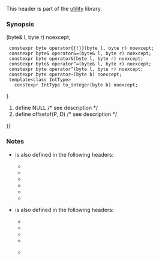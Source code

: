{{cpp/header/title|cstddef}}
{{cpp/header/navbar}}
{{cpp/header/c}}

This header is part of the [[cpp/utility|utility]] library.

{{dsc begin}}
{{dsc h1|Macros}}
{{dsc inc|cpp/types/dsc NULL}}
{{dsc inc|cpp/types/dsc offsetof}}
{{dsc h1|Types}}
{{dsc inc|cpp/types/dsc size_t}}
{{dsc inc|cpp/types/dsc ptrdiff_t}}
{{dsc inc|cpp/types/dsc nullptr_t}}
{{dsc inc|cpp/types/dsc max_align_t}}
{{dsc inc|cpp/types/dsc byte}}
{{dsc h1|Functions}}
{{dsc inc|cpp/types/byte/dsc to_integer}}
{{dsc end}}

===Synopsis===
{{source|1=
namespace std {
  using ptrdiff_t = /* see description */;
  using size_t = /* see description */;
  using max_align_t = /* see description */;
  using nullptr_t = decltype(nullptr);

  enum class byte : unsigned char {};

  // byte type operations
  template&lt;class IntType&gt;
    constexpr byte&amp; operator&lt;&lt;=(byte&amp; b, IntType shift) noexcept;
  template&lt;class IntType&gt;
    constexpr byte operator&lt;&lt;(byte b, IntType shift) noexcept;
  template&lt;class IntType&gt;
    constexpr byte&amp; operator&gt;&gt;=(byte&amp; b, IntType shift) noexcept;
  template&lt;class IntType&gt;
    constexpr byte operator&gt;&gt;(byte b, IntType shift) noexcept;
  constexpr byte&amp; operator{{!=}}(byte&amp; l, byte r) noexcept;
  constexpr byte operator{{!}}(byte l, byte r) noexcept;
  constexpr byte&amp; operator&amp;=(byte&amp; l, byte r) noexcept;
  constexpr byte operator&amp;(byte l, byte r) noexcept;
  constexpr byte&amp; operator^=(byte&amp; l, byte r) noexcept;
  constexpr byte operator^(byte l, byte r) noexcept;
  constexpr byte operator~(byte b) noexcept;
  template&lt;class IntType&gt;
    constexpr IntType to_integer(byte b) noexcept;
}

#define NULL /* see description */
#define offsetof(P, D) /* see description */
}}

===Notes===
* {{lc|NULL}} is also defined in the following headers:
** {{header|clocale}}
** {{header|ctime}}
** {{header|cstring}}
** {{header|cstdio}}
** {{header|cstdlib}}
** {{header|cwchar}}
* {{lc|std::size_t}} is also defined in the following headers:
** {{header|ctime}}
** {{header|cstring}}
** {{header|cstdio}}
** {{header|cwchar}}
** {{header|cuchar}} {{mark since c++17}}

{{langlinks|ja|ru|zh}}